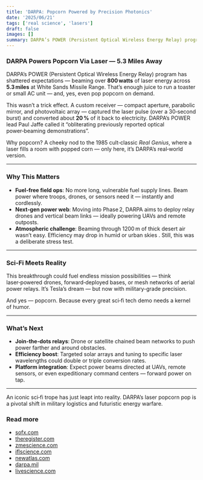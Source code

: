 ```yaml
---
title: 'DARPA: Popcorn Powered by Precision Photonics'
date: '2025/06/21'
tags: ['real science', 'lasers']
draft: false
images: []
summary: DARPA’s POWER (Persistent Optical Wireless Energy Relay) program has shattered expectations — beaming over 800 watts of laser energy across 5.3 miles at White Sands Missile Range. That’s enough juice to run a toaster or small AC unit — and, yes, even pop popcorn on demand.
---
```


### DARPA Powers Popcorn Via Laser — 5.3 Miles Away

DARPA’s POWER (Persistent Optical Wireless Energy Relay) program has shattered expectations — beaming over **800 watts** of laser energy across **5.3 miles** at White Sands Missile Range. That’s enough juice to run a toaster or small AC unit — and, yes, even pop popcorn on demand.

This wasn’t a trick effect. A custom receiver — compact aperture, parabolic mirror, and photovoltaic array — captured the laser pulse (over a 30‑second burst) and converted about **20 %** of it back to electricity. DARPA’s POWER lead Paul Jaffe called it “obliterating previously reported optical power‑beaming demonstrations”.

Why popcorn? A cheeky nod to the 1985 cult‑classic _Real Genius_, where a laser fills a room with popped corn — only here, it’s DARPA’s real‑world version.

---

### Why This Matters

- **Fuel‑free field ops**: No more long, vulnerable fuel supply lines. Beam power where troops, drones, or sensors need it — instantly and cordlessly.
- **Next‑gen power web**: Moving into Phase 2, DARPA aims to deploy relay drones and vertical beam links — ideally powering UAVs and remote outposts.
- **Atmospheric challenge**: Beaming through 1200 m of thick desert air wasn’t easy. Efficiency may drop in humid or urban skies . Still, this was a deliberate stress test.

---

### Sci‑Fi Meets Reality

This breakthrough could fuel endless mission possibilities — think laser‑powered drones, forward‑deployed bases, or mesh networks of aerial power relays. It’s Tesla’s dream — but now with military-grade precision.

And yes — popcorn. Because every great sci‑fi tech demo needs a kernel of humor.

---

### What’s Next

- **Join‑the‑dots relays**: Drone or satellite chained beam networks to push power farther and around obstacles.
- **Efficiency boost**: Targeted solar arrays and tuning to specific laser wavelengths could double or triple conversion rates.
- **Platform integration**: Expect power beams directed at UAVs, remote sensors, or even expeditionary command centers — forward power on tap.

---

An iconic sci‑fi trope has just leapt into reality. DARPA’s laser popcorn pop is a pivotal shift in military logistics and futuristic energy warfare.

### Read more

- [sofx.com][6]
- [theregister.com][7]
- [zmescience.com][3]
- [iflscience.com][4]
- [newatlas.com][5]
- [darpa.mil][2]
- [livescience.com][1]

[1]: https://www.livescience.com/technology/darpa-smashes-wireless-power-record-beaming-energy-more-than-5-miles-away-and-uses-it-to-make-popcorn?utm_source=chatgpt.com 'DARPA smashes wireless power record, beaming energy more than 5 miles away - and uses it to make popcorn'
[2]: https://www.darpa.mil/news/2025/darpa-program-distance-record-power-beaming?utm_source=chatgpt.com 'DARPA program sets distance record for power beaming'
[3]: https://www.zmescience.com/science/news-science/darpa-laser-wireless-power-test/?utm_source=chatgpt.com 'DARPA Just Beamed Power Over 5 Miles Using Lasers and Used It ...'
[4]: https://www.iflscience.com/darpa-sends-energy-wirelessly-over-86-kilometers-setting-a-new-world-record-79631?utm_source=chatgpt.com 'DARPA Sends Energy Wirelessly Over 8.6 Kilometers, Setting A New World Record'
[5]: https://newatlas.com/military/darpa-sets-new-records-sending-power-without-wires/?utm_source=chatgpt.com 'DARPA sets new records for sending power wirelessly - New Atlas'
[6]: https://www.sofx.com/darpa-beams-wireless-electric-power-over-five-miles-using-laser-technology/?utm_source=chatgpt.com 'DARPA Beams Wireless Electric Power Over Five Miles Using Laser ...'
[7]: https://www.theregister.com/2025/05/19/darpa_energy_beaming_record/?utm_source=chatgpt.com 'DARPA sets energy beaming distance, power record - The Register'
